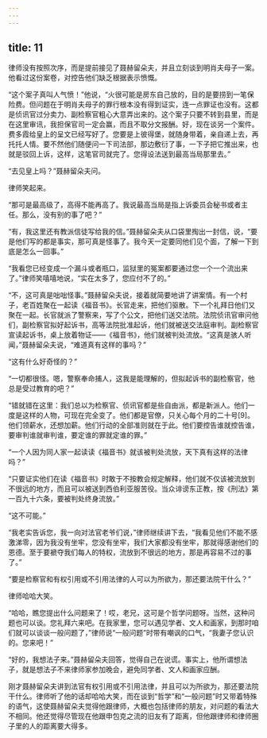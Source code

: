 ```yaml
---
---
---
```

title: 11
---




律师没有按照次序，而是提前接见了聂赫留朵夫，并且立刻谈到明肖夫母子一案。他看过这份案卷，对控告他们缺乏根据表示愤慨。

“这个案子真叫人气愤！”他说，“火很可能是房东自己放的，目的是要捞到一笔保险费。但问题在于明肖夫母子的罪行根本没有得到证实，连一点罪证也没有。这都是侦讯官过分卖力、副检察官粗心大意弄出来的。这个案子只要不转到县里，而是在这里审讯，我担保官司一定会赢，而且不取分文报酬。好，现在谈另一个案件。费多霞给皇上的呈文已经写好了。您要是上彼得堡，就随身带着，亲自递上去，再托托人情。要不然他们随便问一下司法部，那边敷衍了事，一下子把它推出来，也就是驳回上诉，这样，这笔官司就完了。您得设法送到最高当局那里去。”

“去见皇上吗？”聂赫留朵夫问。

律师笑起来。

“那可是最高级了，高得不能再高了。我说最高当局是指上诉委员会秘书或者主任。那么，没有别的事了吧？”

“有，我这里还有教派信徒写给我的信。”聂赫留朵夫从口袋里掏出一封信，说，“要是他们写的都是事实，那可真是怪事了。我今天一定要同他们见个面，了解一下到底是怎么一回事。”

“我看您已经变成一个漏斗或者瓶口，监狱里的冤案都要通过您一个一个流出来了。”律师笑嘻嘻地说，“实在太多了，您应付不了的。”

“不，这可真是咄咄怪事。”聂赫留朵夫说，接着就简要地讲了讲案情。有一个村子，老百姓聚在一起读《福音书》。长官走来，把他们驱散。下一个礼拜日他们又聚在一起。长官就派了警察来，写了个公文，把他们送交法院。法院侦讯官审问他们，副检察官拟好起诉书，高等法院批准起诉，他们就被送交法庭审判。副检察官宣读起诉书，桌上放着物证——《福音书》，他们就被判处流放。“这真是骇人听闻，”聂赫留朵夫说，“难道真有这样的事吗？”

“这有什么好奇怪的？”

“一切都很怪。嗯，警察奉命捕人，这我是能理解的，但拟起诉书的副检察官，他总是受过教育的吧？”

“错就错在这里：我们总以为检察官、侦讯官都是些自由派，都是新派人。他们一度是这样的人物，可现在完全变了。他们都是官僚，只关心每个月的二十号[9]。他们领薪水，还想加薪。他们行动的全部准则就在于此。他们要控告谁就控告谁，要审判谁就审判谁，要定谁的罪就定谁的罪。”

“一个人因为同人家一起读读《福音书》就该被判处流放，天下真有这样的法律吗？”

“只要证实他们在读《福音书》时敢于不按教会规定解释，他们就不仅该被流放到不很远的地方，而且可以被送到西伯利亚服苦役。当众诽谤东正教，按《刑法》第一百九十六条，要被判处终身流放。”

“这不可能。”

“我老实告诉您，我一向对法官老爷们说，”律师继续讲下去，“我看见他们不能不感激涕零，因为我没有坐牢，您没有坐牢，我们大家都没有坐牢，那就得感谢他们的恩德。至于要褫夺我们每人的特权，流放到不很远的地方，那是再容易不过的事了。”

“要是检察官和有权引用或不引用法律的人可以为所欲为，那还要法院干什么？”

律师哈哈大笑。

“哈哈，瞧您提出什么问题来了！哎，老兄，这可是个哲学问题呀。当然，这种问题也可以谈。您礼拜六来吧。在我家里，您可以遇见学者、文人和画家，到那时咱们就可以谈谈一般问题了，”律师说“一般问题”时带有嘲讽的口气，“我妻子您认识的。您来吧！”

“好的，我想法子来。”聂赫留朵夫回答，觉得自己在说谎。事实上，他所谓想法子，就是想法子不来律师家参加晚会，避免同学者、文人和画家应酬。

刚才聂赫留朵夫讲到法官有权引用或不引用法律，并且可以为所欲为，那还要法院干什么。律师听了他的话却哈哈大笑，而在谈到“哲学”和“一般问题”时又带着特殊的语气，这使聂赫留朵夫觉得他跟律师，大概也包括律师的朋友，对问题的看法大不相同。他还觉得尽管现在他跟申包克之流的旧友有了距离，但他跟律师和律师圈子里的人的距离要大得多。